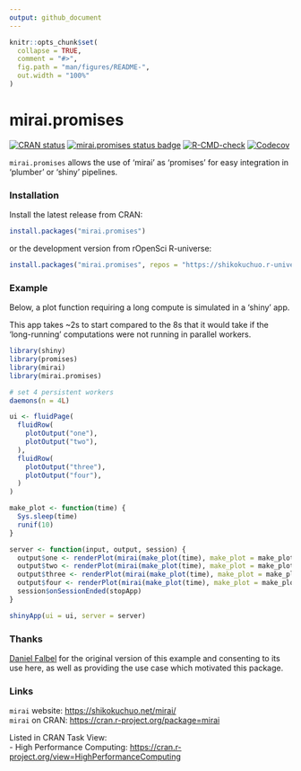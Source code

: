 ```yaml
---
output: github_document
---
```


<!-- README.md is generated from README.Rmd. Please edit that file -->

```r
knitr::opts_chunk$set(
  collapse = TRUE,
  comment = "#>",
  fig.path = "man/figures/README-",
  out.width = "100%"
)
```

# mirai.promises

<!-- badges: start -->
[![CRAN status](https://www.r-pkg.org/badges/version/mirai.promises?color=112d4e)](https://CRAN.R-project.org/package=mirai.promises)
[![mirai.promises status badge](https://shikokuchuo.r-universe.dev/badges/mirai.promises?color=24a60e)](https://shikokuchuo.r-universe.dev) 
[![R-CMD-check](https://github.com/shikokuchuo/mirai.promises/actions/workflows/R-CMD-check.yaml/badge.svg)](https://github.com/shikokuchuo/mirai.promises/actions/workflows/R-CMD-check.yaml)
[![Codecov](https://codecov.io/gh/shikokuchuo/mirai.promises/branch/main/graph/badge.svg)](https://app.codecov.io/gh/shikokuchuo/mirai.promises)
<!-- badges: end -->

`mirai.promises` allows the use of 'mirai' as 'promises' for easy integration in 'plumber' or 'shiny' pipelines.

### Installation

Install the latest release from CRAN:

```r
install.packages("mirai.promises")
```

or the development version from rOpenSci R-universe:

```r
install.packages("mirai.promises", repos = "https://shikokuchuo.r-universe.dev")
```

### Example

Below, a plot function requiring a long compute is simulated in a 'shiny' app.

This app takes ~2s to start compared to the 8s that it would take if the ‘long-running’ computations were not running in parallel workers.

```r
library(shiny)
library(promises)
library(mirai)
library(mirai.promises)

# set 4 persistent workers
daemons(n = 4L)

ui <- fluidPage(
  fluidRow(
    plotOutput("one"),
    plotOutput("two"),
  ),
  fluidRow(
    plotOutput("three"),
    plotOutput("four"),
  )
)

make_plot <- function(time) {
  Sys.sleep(time)
  runif(10)
}

server <- function(input, output, session) {
  output$one <- renderPlot(mirai(make_plot(time), make_plot = make_plot, time = 2) %...>% plot())
  output$two <- renderPlot(mirai(make_plot(time), make_plot = make_plot, time = 2) %...>% plot())
  output$three <- renderPlot(mirai(make_plot(time), make_plot = make_plot, time = 2) %...>% plot())
  output$four <- renderPlot(mirai(make_plot(time), make_plot = make_plot, time = 2) %...>% plot())
  session$onSessionEnded(stopApp)
}

shinyApp(ui = ui, server = server)
```

### Thanks

[Daniel Falbel](https://github.com/dfalbel/) for the original version of this example and consenting to its use here, as well as providing the use case which motivated this package.

### Links

`mirai` website: <https://shikokuchuo.net/mirai/><br />
`mirai` on CRAN: <https://cran.r-project.org/package=mirai>

Listed in CRAN Task View: <br />
- High Performance Computing: <https://cran.r-project.org/view=HighPerformanceComputing>
